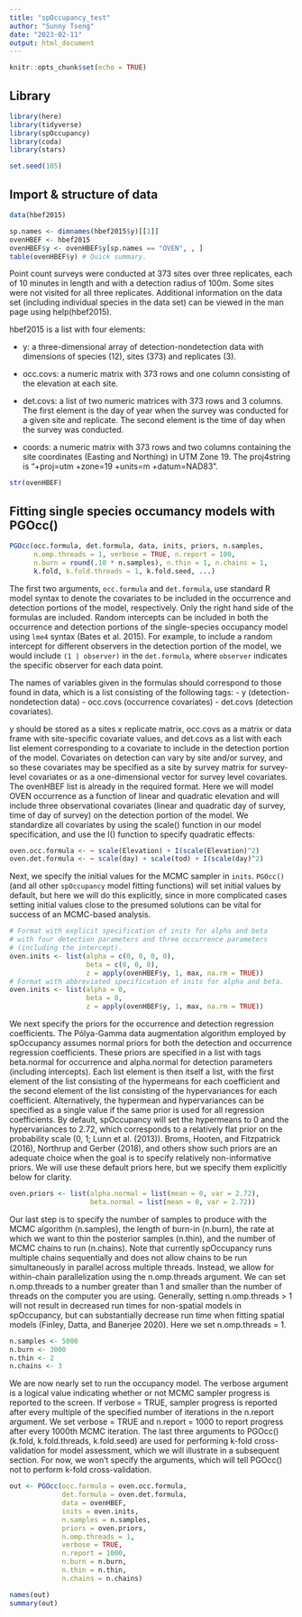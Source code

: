 ```yaml
---
title: "spOccupancy_test"
author: "Sunny Tseng"
date: "2023-02-11"
output: html_document
---
```


```r
knitr::opts_chunk$set(echo = TRUE)
```


## Library
```r
library(here)
library(tidyverse)
library(spOccupancy)
library(coda)
library(stars)

set.seed(105)

```


## Import & structure of data
```r
data(hbef2015)

sp.names <- dimnames(hbef2015$y)[[1]]
ovenHBEF <- hbef2015
ovenHBEF$y <- ovenHBEF$y[sp.names == "OVEN", , ]
table(ovenHBEF$y) # Quick summary.
```

Point count surveys were conducted at 373 sites over three replicates, each of 10 minutes in length and with a detection radius of 100m. Some sites were not visited for all three replicates. Additional information on the data set (including individual species in the data set) can be viewed in the man page using help(hbef2015).

hbef2015 is a list with four elements:

- y: a three-dimensional array of detection-nondetection data with dimensions of species (12), sites (373) and replicates (3).

- occ.covs: a numeric matrix with 373 rows and one column consisting of the elevation at each site.

- det.covs: a list of two numeric matrices with 373 rows and 3 columns. The first element is the day of year when the survey was conducted for a given site and replicate. The second element is the time of day when the survey was conducted.

- coords: a numeric matrix with 373 rows and two columns containing the site coordinates (Easting and Northing) in UTM Zone 19. The proj4string is "+proj=utm +zone=19 +units=m +datum=NAD83".


```r
str(ovenHBEF)

```


## Fitting single species occumancy models with PGOcc()
```r
PGOcc(occ.formula, det.formula, data, inits, priors, n.samples, 
      n.omp.threads = 1, verbose = TRUE, n.report = 100, 
      n.burn = round(.10 * n.samples), n.thin = 1, n.chains = 1,
      k.fold, k.fold.threads = 1, k.fold.seed, ...)
```

The first two arguments, `occ.formula` and `det.formula`, use standard R model syntax to denote the covariates to be included in the occurrence and detection portions of the model, respectively. Only the right hand side of the formulas are included. Random intercepts can be included in both the occurrence and detection portions of the single-species occupancy model using `lme4` syntax (Bates et al. 2015). For example, to include a random intercept for different observers in the detection portion of the model, we would include `(1 | observer)` in the `det.formula`, where `observer` indicates the specific observer for each data point. 

The names of variables given in the formulas should correspond to those found in data, which is a list consisting of the following tags: 
- y (detection-nondetection data) 
- occ.covs (occurrence covariates)
- det.covs (detection covariates). 

y should be stored as a sites x replicate matrix, occ.covs as a matrix or data frame with site-specific covariate values, and det.covs as a list with each list element corresponding to a covariate to include in the detection portion of the model. Covariates on detection can vary by site and/or survey, and so these covariates may be specified as a site by survey matrix for survey-level covariates or as a one-dimensional vector for survey level covariates. The ovenHBEF list is already in the required format. Here we will model OVEN occurrence as a function of linear and quadratic elevation and will include three observational covariates (linear and quadratic day of survey, time of day of survey) on the detection portion of the model. We standardize all covariates by using the scale() function in our model specification, and use the I() function to specify quadratic effects:

```r
oven.occ.formula <- ~ scale(Elevation) + I(scale(Elevation)^2)
oven.det.formula <- ~ scale(day) + scale(tod) + I(scale(day)^2)
```

Next, we specify the initial values for the MCMC sampler in `inits`. `PGOcc()` (and all other `spOccupancy` model fitting functions) will set initial values by default, but here we will do this explicitly, since in more complicated cases setting initial values close to the presumed solutions can be vital for success of an MCMC-based analysis.

```r
# Format with explicit specification of inits for alpha and beta
# with four detection parameters and three occurrence parameters 
# (including the intercept).
oven.inits <- list(alpha = c(0, 0, 0, 0), 
                   beta = c(0, 0, 0), 
                   z = apply(ovenHBEF$y, 1, max, na.rm = TRUE))
# Format with abbreviated specification of inits for alpha and beta.
oven.inits <- list(alpha = 0, 
                   beta = 0, 
                   z = apply(ovenHBEF$y, 1, max, na.rm = TRUE))
```

We next specify the priors for the occurrence and detection regression coefficients. The Pólya-Gamma data augmentation algorithm employed by spOccupancy assumes normal priors for both the detection and occurrence regression coefficients. These priors are specified in a list with tags beta.normal for occurrence and alpha.normal for detection parameters (including intercepts). Each list element is then itself a list, with the first element of the list consisting of the hypermeans for each coefficient and the second element of the list consisting of the hypervariances for each coefficient. Alternatively, the hypermean and hypervariances can be specified as a single value if the same prior is used for all regression coefficients. By default, spOccupancy will set the hypermeans to 0 and the hypervariances to 2.72, which corresponds to a relatively flat prior on the probability scale (0, 1; Lunn et al. (2013)). Broms, Hooten, and Fitzpatrick (2016), Northrup and Gerber (2018), and others show such priors are an adequate choice when the goal is to specify relatively non-informative priors. We will use these default priors here, but we specify them explicitly below for clarity.

```r
oven.priors <- list(alpha.normal = list(mean = 0, var = 2.72), 
                    beta.normal = list(mean = 0, var = 2.72))
```

Our last step is to specify the number of samples to produce with the MCMC algorithm (n.samples), the length of burn-in (n.burn), the rate at which we want to thin the posterior samples (n.thin), and the number of MCMC chains to run (n.chains). Note that currently spOccupancy runs multiple chains sequentially and does not allow chains to be run simultaneously in parallel across multiple threads. Instead, we allow for within-chain parallelization using the n.omp.threads argument. We can set n.omp.threads to a number greater than 1 and smaller than the number of threads on the computer you are using. Generally, setting n.omp.threads > 1 will not result in decreased run times for non-spatial models in spOccupancy, but can substantially decrease run time when fitting spatial models (Finley, Datta, and Banerjee 2020). Here we set n.omp.threads = 1.

```r
n.samples <- 5000
n.burn <- 3000
n.thin <- 2
n.chains <- 3
```

We are now nearly set to run the occupancy model. The verbose argument is a logical value indicating whether or not MCMC sampler progress is reported to the screen. If verbose = TRUE, sampler progress is reported after every multiple of the specified number of iterations in the n.report argument. We set verbose = TRUE and n.report = 1000 to report progress after every 1000th MCMC iteration. The last three arguments to PGOcc() (k.fold, k.fold.threads, k.fold.seed) are used for performing k-fold cross-validation for model assessment, which we will illustrate in a subsequent section. For now, we won’t specify the arguments, which will tell PGOcc() not to perform k-fold cross-validation.

```r
out <- PGOcc(occ.formula = oven.occ.formula, 
             det.formula = oven.det.formula, 
             data = ovenHBEF, 
             inits = oven.inits, 
             n.samples = n.samples, 
             priors = oven.priors, 
             n.omp.threads = 1, 
             verbose = TRUE, 
             n.report = 1000, 
             n.burn = n.burn, 
             n.thin = n.thin, 
             n.chains = n.chains)
```

```r
names(out)
summary(out)
```





